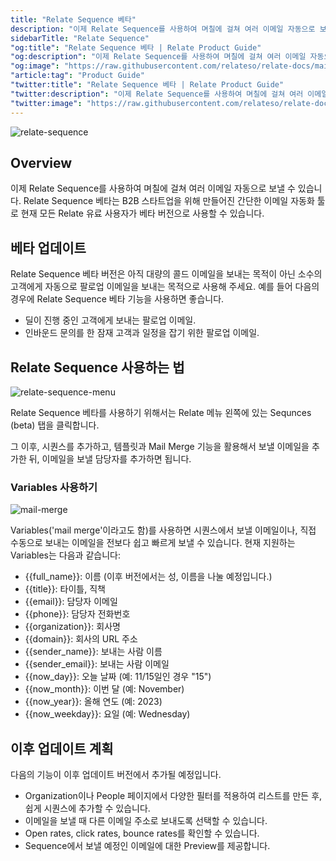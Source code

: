 ```yaml
---
title: "Relate Sequence 베타"
description: "이제 Relate Sequence를 사용하여 며칠에 걸쳐 여러 이메일 자동으로 보낼 수 있습니다."
sidebarTitle: "Relate Sequence"
"og:title": "Relate Sequence 베타 | Relate Product Guide"
"og:description": "이제 Relate Sequence를 사용하여 며칠에 걸쳐 여러 이메일 자동으로 보낼 수 있습니다."
"og:image": "https://raw.githubusercontent.com/relateso/relate-docs/main/docs/images/features/relate-sequence.png"
"article:tag": "Product Guide"
"twitter:title": "Relate Sequence 베타 | Relate Product Guide"
"twitter:description": "이제 Relate Sequence를 사용하여 며칠에 걸쳐 여러 이메일 자동으로 보낼 수 있습니다."
"twitter:image": "https://raw.githubusercontent.com/relateso/relate-docs/main/docs/images/features/relate-sequence.png"
---
```


![relate-sequence](/images/features/relate-sequence.png)

## Overview

이제 Relate Sequence를 사용하여 며칠에 걸쳐 여러 이메일 자동으로 보낼 수 있습니다. Relate Sequence 베타는 B2B 스타트업을 위해 만들어진 간단한 이메일 자동화 툴로 현재 모든 Relate 유료 사용자가 베타 버전으로 사용할 수 있습니다.

## 베타 업데이트

Relate Sequence 베타 버전은 아직 대량의 콜드 이메일을 보내는 목적이 아닌 소수의 고객에게 자동으로 팔로업 이메일을 보내는 목적으로 사용해 주세요.  예를 들어 다음의 경우에 Relate Sequence 베타 기능을 사용하면 좋습니다. 

- 딜이 진행 중인 고객에게 보내는 팔로업 이메일. 
- 인바운드 문의를 한 잠재 고객과 일정을 잡기 위한 팔로업 이메일.

## Relate Sequence 사용하는 법

![relate-sequence-menu](/images/features/relate-sequence-menu.png)

Relate Sequence 베타를 사용하기 위해서는 Relate 메뉴 왼쪽에 있는 Sequnces (beta) 탭을 클릭합니다.

그 이후, 시퀀스를 추가하고, 템플릿과 Mail Merge 기능을 활용해서 보낼 이메일을 추가한 뒤, 이메일을 보낼 담당자를 추가하면 됩니다. 

### Variables 사용하기

![mail-merge](/images/features/mail-merge.png)

Variables('mail merge'이라고도 함)를 사용하면 시퀀스에서 보낼 이메일이나, 직접 수동으로 보내는 이메일을 전보다 쉽고 빠르게 보낼 수 있습니다. 현재 지원하는 Variables는 다음과 같습니다:

- {{full_name}}: 이름 (이후 버전에서는 성, 이름을 나눌 예정입니다.)
- {{title}}: 타이틀, 직책
- {{email}}: 담당자 이메일
- {{phone}}: 담당자 전화번호
- {{organization}}: 회사명
- {{domain}}: 회사의 URL 주소
- {{sender_name}}: 보내는 사람 이름
- {{sender_email}}: 보내는 사람 이메일
- {{now_day}}: 오늘 날짜 (예: 11/15일인 경우 "15")
- {{now_month}}: 이번 달 (예: November)
- {{now_year}}: 올해 연도 (예: 2023)
- {{now_weekday}}: 요일 (예: Wednesday)

## 이후 업데이트 계획

다음의 기능이 이후 업데이트 버전에서 추가될 예정입니다.

- Organization이나 People 페이지에서 다양한 필터를 적용하여 리스트를 만든 후, 쉽게 시퀀스에 추가할 수 있습니다. 
- 이메일을 보낼 때 다른 이메일 주소로 보내도록 선택할 수 있습니다. 
- Open rates, click rates, bounce rates를 확인할 수 있습니다.
- Sequence에서 보낼 예정인 이메일에 대한 Preview를 제공합니다.